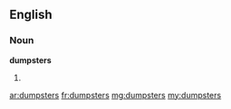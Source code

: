 ==English==

===Noun===
'''dumpsters'''

# {{plural of|[[dumpster]]}}

[[ar:dumpsters]]
[[fr:dumpsters]]
[[mg:dumpsters]]
[[my:dumpsters]]